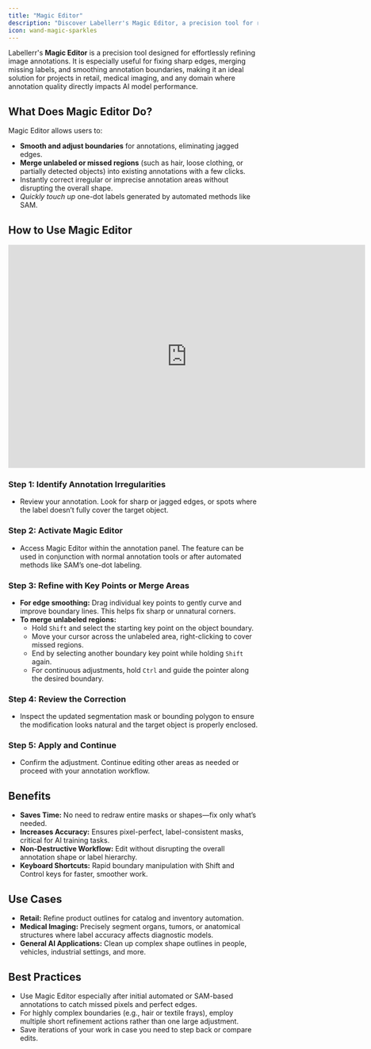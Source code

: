 ```yaml
---
title: "Magic Editor"
description: "Discover Labellerr's Magic Editor, a precision tool for refining image annotations by smoothing edges, merging missing labels, and correcting irregular boundaries."
icon: wand-magic-sparkles
---
```


Labellerr's **Magic Editor** is a precision tool designed for effortlessly refining image annotations. It is especially useful for fixing sharp edges, merging missing labels, and smoothing annotation boundaries, making it an ideal solution for projects in retail, medical imaging, and any domain where annotation quality directly impacts AI model performance.

## What Does Magic Editor Do?

Magic Editor allows users to:

*   **Smooth and adjust boundaries** for annotations, eliminating jagged edges.
*   **Merge unlabeled or missed regions** (such as hair, loose clothing, or partially detected objects) into existing annotations with a few clicks.
*   Instantly correct irregular or imprecise annotation areas without disrupting the overall shape.
*   _Quickly touch up_ one-dot labels generated by automated methods like SAM.

## How to Use Magic Editor

<iframe width="720" height="450" src="https://www.youtube.com/embed/co70NzWpr74" title="Faster precised Image Annotation using Labellerr&#39;s Magic Editor" frameborder="0" allow="accelerometer; autoplay; clipboard-write; encrypted-media; gyroscope; picture-in-picture; web-share" referrerpolicy="strict-origin-when-cross-origin" allowfullscreen></iframe>


### Step 1: Identify Annotation Irregularities

*   Review your annotation. Look for sharp or jagged edges, or spots where the label doesn’t fully cover the target object.

### Step 2: Activate Magic Editor

*   Access Magic Editor within the annotation panel. The feature can be used in conjunction with normal annotation tools or after automated methods like SAM’s one-dot labeling.

### Step 3: Refine with Key Points or Merge Areas

*   **For edge smoothing:** Drag individual key points to gently curve and improve boundary lines. This helps fix sharp or unnatural corners.
*   **To merge unlabeled regions:**
    *   Hold `Shift` and select the starting key point on the object boundary.
    *   Move your cursor across the unlabeled area, right-clicking to cover missed regions.
    *   End by selecting another boundary key point while holding `Shift` again.
    *   For continuous adjustments, hold `Ctrl` and guide the pointer along the desired boundary.

### Step 4: Review the Correction

*   Inspect the updated segmentation mask or bounding polygon to ensure the modification looks natural and the target object is properly enclosed.

### Step 5: Apply and Continue

*   Confirm the adjustment. Continue editing other areas as needed or proceed with your annotation workflow.

## Benefits

*   **Saves Time:** No need to redraw entire masks or shapes—fix only what’s needed.
*   **Increases Accuracy:** Ensures pixel-perfect, label-consistent masks, critical for AI training tasks.
*   **Non-Destructive Workflow:** Edit without disrupting the overall annotation shape or label hierarchy.
*   **Keyboard Shortcuts:** Rapid boundary manipulation with Shift and Control keys for faster, smoother work.

## Use Cases

*   **Retail:** Refine product outlines for catalog and inventory automation.
*   **Medical Imaging:** Precisely segment organs, tumors, or anatomical structures where label accuracy affects diagnostic models.
*   **General AI Applications:** Clean up complex shape outlines in people, vehicles, industrial settings, and more.

## Best Practices

*   Use Magic Editor especially after initial automated or SAM-based annotations to catch missed pixels and perfect edges.
*   For highly complex boundaries (e.g., hair or textile frays), employ multiple short refinement actions rather than one large adjustment.
*   Save iterations of your work in case you need to step back or compare edits.

